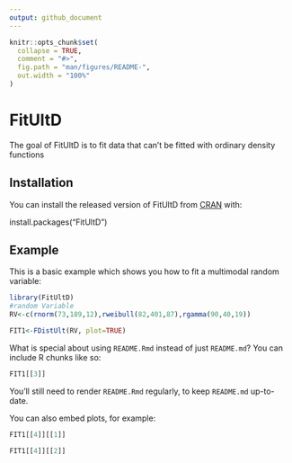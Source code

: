 ```yaml
---
output: github_document
---
```


<!-- README.md is generated from README.Rmd. Please edit that file -->

```r
knitr::opts_chunk$set(
  collapse = TRUE,
  comment = "#>",
  fig.path = "man/figures/README-",
  out.width = "100%"
)
```
# FitUltD

<!-- badges: start -->
<!-- badges: end -->

The goal of FitUltD is to fit data that can't be fitted with ordinary density functions

## Installation

You can install the released version of FitUltD from [CRAN](https://CRAN.R-project.org) with: 

install.packages("FitUltD")


## Example

This is a basic example which shows you how to fit a multimodal random variable:

```r
library(FitUltD)
#random Variable
RV<-c(rnorm(73,189,12),rweibull(82,401,87),rgamma(90,40,19))

FIT1<-FDistUlt(RV, plot=TRUE)

```

What is special about using `README.Rmd` instead of just `README.md`? You can include R chunks like so:

```r
FIT1[[3]]

```

You'll still need to render `README.Rmd` regularly, to keep `README.md` up-to-date.

You can also embed plots, for example:

```r
FIT1[[4]][[1]]
```

```r
FIT1[[4]][[2]]
```

